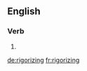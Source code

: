 ==English==

===Verb===
{{head|en}}

# {{present participle of|rigorize}}

[[de:rigorizing]]
[[fr:rigorizing]]